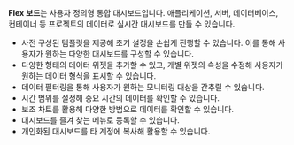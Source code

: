 **Flex 보드**는 사용자 정의형 통합 대시보드입니다. 애플리케이션, 서버, 데이터베이스, 컨테이너 등 프로젝트의 데이터로 실시간 대시보드를 만들 수 있습니다.

<ImgLang img='flex-board-mod.png' desc='Flex 보드 수정 모드' />

* 사전 구성된 템플릿을 제공해 초기 설정을 손쉽게 진행할 수 있습니다. 이를 통해 사용자가 원하는 다양한 대시보드를 구성할 수 있습니다.
* 다양한 형태의 데이터 위젯을 추가할 수 있고, 개별 위젯의 속성을 수정해 사용자가 원하는 데이터 형식을 표시할 수 있습니다.
* 데이터 필터링을 통해 사용자가 원하는 모니터링 대상을 간추릴 수 있습니다.
* 시간 범위를 설정해 중요 시간의 데이터를 확인할 수 있습니다.
* 보조 차트를 활용해 다양한 방법으로 데이터를 확인할 수 있습니다.
* 대시보드를 즐겨 찾는 메뉴로 등록할 수 있습니다.
* 개인화된 대시보드를 타 계정에 복사해 활용할 수 있습니다.